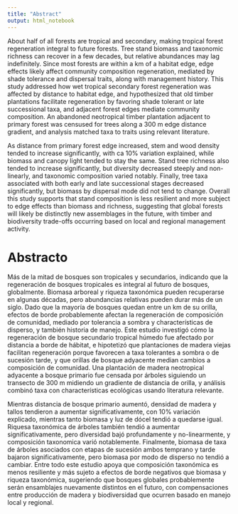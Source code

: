 ```yaml
---
title: "Abstract"
output: html_notebook
---
```




<!-- # ATBC *(400 wds)* -->



<!-- ## REVIEW CRITERIA -->
<!-- ​ -->
<!-- All abstracts will be evaluated and scored by the ATBC2022 Scientific Committee. The Scientific Committee may accept, decline, or offer an opportunity for a revised abstract submission. Proposals will be assessed using the following criteria:  -->

<!-- - *Scientific merit*: Likelihood of promoting a significant advancement in our understanding of tropical biology and conservation, innovative or interdisciplinary approaches, or likelihood of novel conceptual synthesis.  -->

<!-- - *Broader impacts*: Integration of science with conservation issues, impact on policy, and potential utility for conservation, among others.  -->

<!-- - *Appeal to participants of ATBC2022*: Abstract should target topics that will be of interest to the ATBC community.  -->

<!-- - Relevance to the meeting's theme: We encourage submission of abstracts that are relevant to the meeting’s theme. -->

<!-- - A clearly written and compelling abstract. -->



<!-- # Draft = Habitat edges affect tree diversity more than biomass regeneration in a wet tropical forest -->



<!-- ## Introduction / Background / Justification *(50-80 wds)* -->



<!-- About half of all forests are tropical and secondary, making tropical forest regeneration processes integral to the future of forests globally. -->

<!-- However, syntheses find forest regeneration to be quick yet inconsistent--stand biomass and taxonomic richness recovers almost completely in about half a century, but relative abundances may take centuries to recover or instead may diverge entirely. -->

<!-- Given that three quarters of all forests are within a km of a habitat edge, nearby habitat edges also likely affect biomass and taxonomic regeneration trends, as well as management history legacies. -->

<!-- In wet tropical forests specifically, succession tends to depend on light availability, compared to water availability and hydraulic traits like more open or dry forests, which may also extend to mediate edge effects. -->



<!-- ## Objective(s)/Hypothesis(es) *(50-80 wds)* -->



<!-- This study addresses how wet tropical secondary forest regeneration is affected by distance to habitat edge in a former timber plantation context, and -->
<!-- addresses the hypothesis that old plantations facilitate regeneration by favoring shade tolerant or late successional taxa, and that habitat edges affect regenerating community composition. -->



<!-- ## Methods *(50-80 wds)* -->



<!-- A 20 ha timber plantation abandoned ca 20 years ago surrounded by primary forest on two sides and a main service road on a third was censused for over a thousand trees using random stratified sampling plots representing 5% of total parcel area along a 300 m edge distance gradient in the Osa Peninsula, SW Costa Rica, and analysis used relevant databases from the literature. -->



<!-- ## Results *(50-80 wds)* -->



<!-- As distance from primary forest edge increased, biomass and stem and wood density tended to increase, with ca 10% variation explained, while canopy light and stand height tended to stay the same. -->

<!-- Stand tree richness also tended to increase, but diversity decreased steeply and non-linearly, and composition varied notably. -->

<!-- Tree taxa associated with both early and late successional stages increased, but biomass by dispersal mode did not tend to change. -->



<!-- ## Implications/Conclusions *(50-80 wds)* -->



<!-- Overall this study supports main ideas about forest regeneration that stand composition is less resilient and more subject to edge effects than biomass and richness, suggesting that global forests will likely be distinctly new assemblages in the future with timber and diversity trade-offs based on local and regional management activity. -->



<!-- ## Keywords (10) -->



<!-- forest -->
<!-- secondary -->
<!-- regeneration -->
<!-- edge -->
<!-- biomass -->
<!-- diversity -->
<!-- community -->
<!-- composition -->
<!-- function -->
<!-- trait -->



<!-- # SACNAS -- Habitat edges affect tree diversity more than biomass regeneration in a wet neotropical secondary forest -->


<!-- About half of all forests are tropical and secondary, making tropical forest regeneration integral to future forests.  -->
<!-- Tree stand biomass and taxonomic richness can recover in a few decades, but relative abundances may lag indefinitely.  -->
<!-- Since most forests are within a km of a habitat edge, edge effects likely affect community composition regeneration, mediated by shade tolerance and dispersal traits, along with management history. -->
<!-- This study addresses how wet tropical secondary forest regeneration is affected by distance to habitat edge, and hypothesizes that old timber plantations facilitate regeneration by favoring shade tolerant or late successional taxa, and adjacent forest edges mediate community composition. -->
<!-- An abandoned neotropical timber plantation adjacent to primary forest was censused for trees along a 300 m edge distance gradient, and analysis matched taxa to traits using relevant literature. -->
<!-- As distance from primary forest edge increased, biomass and stem and wood density tended to increase, with ca 10% variation explained, while canopy light and stand height tended to stay the same. -->
<!-- Stand tree richness also tended to increase, but diversity decreased steeply and non-linearly, and composition varied notably.  -->
<!-- Finally, tree taxa associated with both early and late successional stages increased, but biomass by dispersal mode did not tend to change. -->
<!-- Overall this study supports that stand composition is less resilient and more subject to edge effects than biomass and richness, suggesting that global forests will likely be distinctly new assemblages in the future, with timber and biodiversity trade-offs occurring based on local and regional management activity. -->



<!-- # ESA -- Habitat edges affect tree diversity more than biomass regeneration in a wet neotropical secondary forest -->



<!-- # Background/Question/Methods -->

About half of all forests are tropical and secondary, making tropical forest regeneration integral to future forests. 
Tree stand biomass and taxonomic richness can recover in a few decades, but relative abundances may lag indefinitely. 
Since most forests are within a km of a habitat edge, edge effects likely affect community composition regeneration, mediated by shade tolerance and dispersal traits, along with management history.
This study addressed how wet tropical secondary forest regeneration was affected by distance to habitat edge, and hypothesized that old timber plantations facilitate regeneration by favoring shade tolerant or late successional taxa, and adjacent forest edges mediate community composition.
An abandoned neotropical timber plantation adjacent to primary forest was censused for trees along a 300 m edge distance gradient, and analysis matched taxa to traits using relevant literature.

<!-- # Results/Conclusions -->
As distance from primary forest edge increased, stem and wood density tended to increase significantly, with ca 10% variation explained, while biomass and canopy light tended to stay the same.
Stand tree richness also tended to increase significantly, but diversity decreased steeply and non-linearly, and taxonomic composition varied notably. 
Finally, tree taxa associated with both early and late successional stages decreased significantly, but biomass by dispersal mode did not tend to change.
Overall this study supports that stand composition is less resilient and more subject to edge effects than biomass and richness, suggesting that global forests will likely be distinctly new assemblages in the future, with timber and biodiversity trade-offs occurring based on local and regional management activity.


\newpage


# Abstracto{-}


Más de la mitad de bosques son tropicales y secundarios, indicando que la regeneración de bosques tropicales es integral al futuro de bosques, globalmente.
Biomasa arboreal y riqueza taxonómica pueden recuperarse en algunas décadas, pero abundancias relativas pueden durar más de un siglo.
Dado que la mayoría de bosques quedan entre un km de su orilla, efectos de borde probablemente afectan la regeneración de composición de comunidad, mediado por tolerancia a sombra y characterísticas de disperso, y también historia de manejo.
Este estudio investigó cómo la regeneración de bosque secundario tropical húmedo fue afectado por distancia a borde de hábitat, e hipotetizó que plantaciones de madera viejas facilitan regeneración porque favorecen a taxa tolerantes a sombra o de sucesión tarde, y que orillas de bosque adyacente median cambios a composición de comunidad.
Una plantación de madera neotropical adyacente a bosque primario fue censada por árboles siguiendo un transecto de 300 m midiendo un gradiente de distancia de orilla, y análisis combinó taxa con characterísticas ecológicas usando literatura relevante.

Mientras distancia de bosque primario aumentó, densidad de madera y tallos tendieron a aumentar significativamente, con 10% variación explicado, mientras tanto biomasa y luz de dócel tendió a quedarse igual.
Riquesa taxonómica de árboles también tendió a aumentar significativamente, pero diversidad bajó profundamente y no-linearmente, y composición taxonomica varió notablemente.
Finalmente, biomasa de taxa de árboles asociados con etapas de sucesión ambos temprano y tarde bajaron significativamente, pero biomasa por modo de disperso no tendió a cambiar.
Entre todo este estudio apoya que composición taxonómica es menos resiliente y más sujeto a efectos de borde negativos que biomasa y riqueza taxonómica, sugeriendo que bosques globales probablemente serán ensamblajes nuevamente distintos en el futuro, con compensaciones entre producción de madera y biodiversidad que ocurren basado en manejo local y regional.
